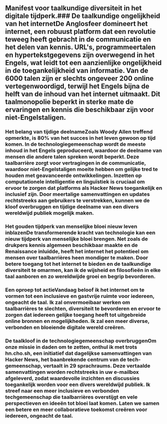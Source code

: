 
<Steps>

## Manifest voor taalkundige diversiteit in het digitale tijdperk.### De taalkundige ongelijkheid van het internetDe Anglosfeer domineert het internet, een robuust platform dat een revolutie teweeg heeft gebracht in de communicatie en het delen van kennis. URL's, programmeertalen en hypertekstgegevens zijn overwegend in het Engels, wat leidt tot een aanzienlijke ongelijkheid in de toegankelijkheid van informatie. Van de 6000 talen zijn er slechts ongeveer 200 online vertegenwoordigd, terwijl het Engels bijna de helft van de inhoud van het internet uitmaakt. Dit taalmonopolie beperkt in sterke mate de ervaringen en kennis die beschikbaar zijn voor niet-Engelstaligen.

### Het belang van tijdige deelnameZoals Woody Allen treffend opmerkte, is 80% van het succes in het leven gewoon op tijd komen. In de technologiegemeenschap wordt de meeste inhoud in het Engels geproduceerd, waardoor de deelname van mensen die andere talen spreken wordt beperkt. Deze taalbarrière zorgt voor vertragingen in de communicatie, waardoor niet-Engelstaligen moeite hebben om gelijke tred te houden met geavanceerde ontwikkelingen. Inzetten op computationele intelligentie en linguïstiek is cruciaal om ervoor te zorgen dat platforms als Hacker News toegankelijk en inclusief zijn. Door meertalige samenvattingen en updates rechtstreeks aan gebruikers te verstrekken, kunnen we de kloof overbruggen en tijdige deelname van een divers wereldwijd publiek mogelijk maken.

### Het gouden tijdperk van menselijke bloei nieuw leven inblazenDe transformerende kracht van technologie kan een nieuw tijdperk van menselijke bloei brengen. Net zoals de drukpers kennis algemeen beschikbaar maakte en de Renaissance inluidde, heeft het internet het potentieel om mensen over taalbarrières heen mondiger te maken. Door betere toegang tot het internet te bieden en de taalkundige diversiteit te omarmen, kan ik de wijsheid en filosofieën in elke taal aanboren en zo wereldwijde groei en begrip bevorderen.

### Een oproep tot actieVandaag beloof ik het internet om te vormen tot een inclusieve en gastvrije ruimte voor iedereen, ongeacht de taal. Ik zal onvermoeibaar werken om taalbarrières te slechten, diversiteit te bevorderen en ervoor te zorgen dat iedereen gelijke toegang heeft tot uitgebreide online bronnen en mogelijkheden. Ik zal een meer diverse, verbonden en bloeiende digitale wereld creëren.

### De taalkloof in de technologiegemeenschap overbruggenOm onze missie in daden om te zetten, onthul ik met trots hn.cho.sh, een initiatief dat dagelijkse samenvattingen van Hacker News, het baanbrekende centrum van de tech-gemeenschap, vertaalt in 29 sprachraums. Deze vertaalde samenvattingen worden rechtstreeks in uw e-mailbox afgeleverd, zodat waardevolle inzichten en discussies toegankelijk worden voor een divers wereldwijd publiek. Ik streef naar een meer inclusieve en verbonden techgemeenschap die taalbarrières overstijgt en vele perspectieven en ideeën tot bloei laat komen. Laten we samen een betere en meer collaboratieve toekomst creëren voor iedereen, ongeacht de taal.

</Steps>
